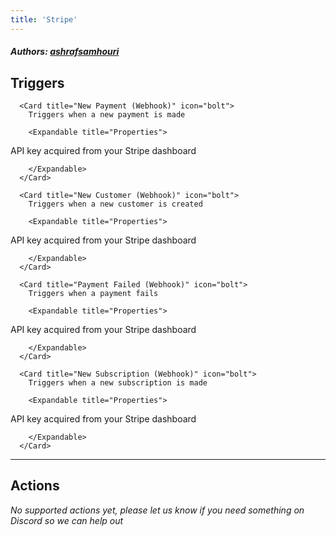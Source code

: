 ```yaml
---
title: 'Stripe'
---
```


##### Authors: [ashrafsamhouri](https://github.com/ashrafsamhouri)


## Triggers


      <Card title="New Payment (Webhook)" icon="bolt">
        Triggers when a new payment is made

        <Expandable title="Properties">
          
<ResponseField name="API Key" required type="Secret_text">
API key acquired from your Stripe dashboard
</ResponseField>
              
        </Expandable>
      </Card>
  
      <Card title="New Customer (Webhook)" icon="bolt">
        Triggers when a new customer is created

        <Expandable title="Properties">
          
<ResponseField name="API Key" required type="Secret_text">
API key acquired from your Stripe dashboard
</ResponseField>
              
        </Expandable>
      </Card>
  
      <Card title="Payment Failed (Webhook)" icon="bolt">
        Triggers when a payment fails

        <Expandable title="Properties">
          
<ResponseField name="API Key" required type="Secret_text">
API key acquired from your Stripe dashboard
</ResponseField>
              
        </Expandable>
      </Card>
  
      <Card title="New Subscription (Webhook)" icon="bolt">
        Triggers when a new subscription is made

        <Expandable title="Properties">
          
<ResponseField name="API Key" required type="Secret_text">
API key acquired from your Stripe dashboard
</ResponseField>
              
        </Expandable>
      </Card>
  

---

## Actions

*No supported actions yet, please let us know if you need something on Discord so we can help out* 


